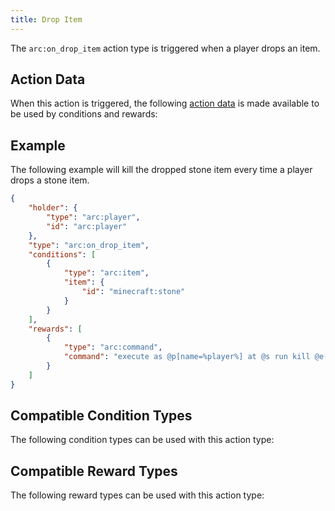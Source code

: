 ```yaml
---
title: Drop Item
---
```



The `arc:on_drop_item` action type is triggered when a player drops an item.

## Action Data

When this action is triggered, the following [action data](/docs/arc/wiki/action_data/index.mdx) is made available to be used by conditions and rewards:

<ActionDataTable actionType="drop_item" />

## Example

The following example will kill the dropped stone item every time a player drops a stone item.

```json title="data/my_datapack/arc/kill_dropped_stone.json"
{
    "holder": {
        "type": "arc:player",
        "id": "arc:player"
    },
    "type": "arc:on_drop_item",
    "conditions": [
        {
            "type": "arc:item",
            "item": {
                "id": "minecraft:stone"
            }
        }
    ],
    "rewards": [
        {
            "type": "arc:command",
            "command": "execute as @p[name=%player%] at @s run kill @e[type=item,sort=nearest,limit=1,nbt={Item:{id:\"minecraft:stone\"}}]"
        }
    ]
}
```

## Compatible Condition Types

The following condition types can be used with this action type:

<CompatibleConditionTypes actionType="drop_item" />

## Compatible Reward Types

The following reward types can be used with this action type:

<CompatibleRewardTypes actionType="drop_item" />
